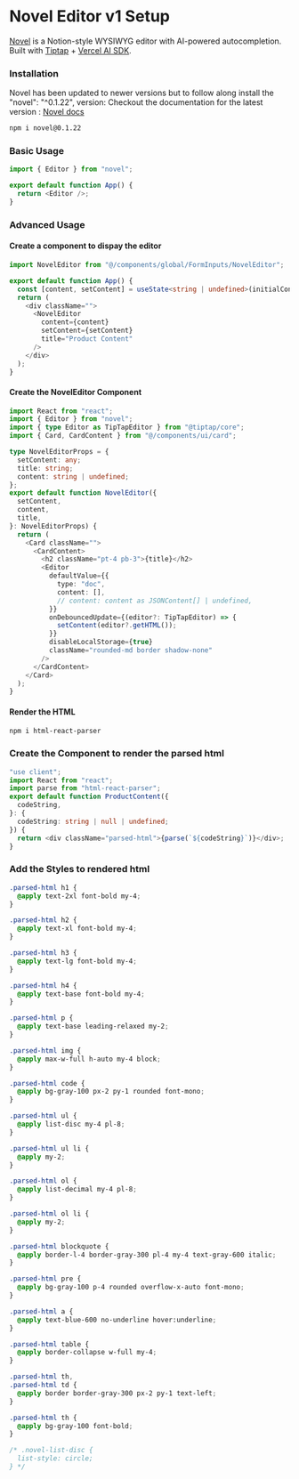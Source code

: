 # Novel Editor v1 Setup

[Novel](https://github.com/steven-tey/novel) is a Notion-style WYSIWYG editor with AI-powered autocompletion. Built with [Tiptap](https://tiptap.dev/) + [Vercel AI SDK](https://sdk.vercel.ai/docs).

### Installation

Novel has been updated to newer versions but to follow along install the "novel": "^0.1.22", version:
Checkout the documentation for the latest version :
[Novel docs](https://novel.sh/docs/introduction)

```bash copy
npm i novel@0.1.22
```

### Basic Usage

```ts copy
import { Editor } from "novel";

export default function App() {
  return <Editor />;
}
```

### Advanced Usage

#### Create a component to dispay the editor

```ts copy
import NovelEditor from "@/components/global/FormInputs/NovelEditor";

export default function App() {
  const [content, setContent] = useState<string | undefined>(initialContent);
  return (
    <div className="">
      <NovelEditor
        content={content}
        setContent={setContent}
        title="Product Content"
      />
    </div>
  );
}
```

#### Create the NovelEditor Component

```ts copy
import React from "react";
import { Editor } from "novel";
import { type Editor as TipTapEditor } from "@tiptap/core";
import { Card, CardContent } from "@/components/ui/card";

type NovelEditorProps = {
  setContent: any;
  title: string;
  content: string | undefined;
};
export default function NovelEditor({
  setContent,
  content,
  title,
}: NovelEditorProps) {
  return (
    <Card className="">
      <CardContent>
        <h2 className="pt-4 pb-3">{title}</h2>
        <Editor
          defaultValue={{
            type: "doc",
            content: [],
            // content: content as JSONContent[] | undefined,
          }}
          onDebouncedUpdate={(editor?: TipTapEditor) => {
            setContent(editor?.getHTML());
          }}
          disableLocalStorage={true}
          className="rounded-md border shadow-none"
        />
      </CardContent>
    </Card>
  );
}
```

#### Render the HTML

```bash copy
npm i html-react-parser

```

### Create the Component to render the parsed html

```ts copy
"use client";
import React from "react";
import parse from "html-react-parser";
export default function ProductContent({
  codeString,
}: {
  codeString: string | null | undefined;
}) {
  return <div className="parsed-html">{parse(`${codeString}`)}</div>;
}
```

### Add the Styles to rendered html

```css copy
.parsed-html h1 {
  @apply text-2xl font-bold my-4;
}

.parsed-html h2 {
  @apply text-xl font-bold my-4;
}

.parsed-html h3 {
  @apply text-lg font-bold my-4;
}

.parsed-html h4 {
  @apply text-base font-bold my-4;
}

.parsed-html p {
  @apply text-base leading-relaxed my-2;
}

.parsed-html img {
  @apply max-w-full h-auto my-4 block;
}

.parsed-html code {
  @apply bg-gray-100 px-2 py-1 rounded font-mono;
}

.parsed-html ul {
  @apply list-disc my-4 pl-8;
}

.parsed-html ul li {
  @apply my-2;
}

.parsed-html ol {
  @apply list-decimal my-4 pl-8;
}

.parsed-html ol li {
  @apply my-2;
}

.parsed-html blockquote {
  @apply border-l-4 border-gray-300 pl-4 my-4 text-gray-600 italic;
}

.parsed-html pre {
  @apply bg-gray-100 p-4 rounded overflow-x-auto font-mono;
}

.parsed-html a {
  @apply text-blue-600 no-underline hover:underline;
}

.parsed-html table {
  @apply border-collapse w-full my-4;
}

.parsed-html th,
.parsed-html td {
  @apply border border-gray-300 px-2 py-1 text-left;
}

.parsed-html th {
  @apply bg-gray-100 font-bold;
}

/* .novel-list-disc {
  list-style: circle;
} */
```
